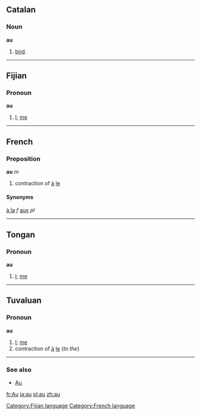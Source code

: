 == Catalan ==
=== Noun ===
'''au'''
# [[bird]].
----

== Fijian ==
=== Pronoun ===
'''au'''
#[[I]]; [[me]]
----

==French==
===Preposition===
'''au''' ''m''

# contraction of [[à]] [[le]]

====Synonyms====
[[à la]] ''f''
[[aux]] ''pl''
----

==Tongan==
===Pronoun===
'''au'''
#[[I]]; [[me]]
----

==Tuvaluan==
===Pronoun===
'''au'''
#[[I]]; [[me]]
# contraction of [[à]] [[le]] (''to the'')
----
===See also===
*[[Au]]

[[Category:Fijian language]]
[[Category:French language]]

[[fr:Au]]
[[ja:au]] 
[[pl:au]]
[[zh:au]]